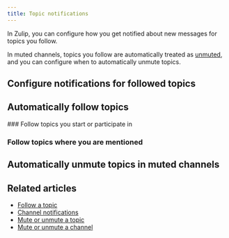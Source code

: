 ```yaml
---
title: Topic notifications
---
```



In Zulip, you can configure how you get notified about new messages for topics
you follow.

In muted channels, topics you follow are automatically treated as
[unmuted](/help/mute-a-topic), and you can configure when to automatically
unmute topics.

## Configure notifications for followed topics

<ConfigureNotificationsForFollowedTopics />

## Automatically follow topics

<AutomaticallyFollowTopics>
  ### Follow topics you start or participate in

  ### Follow topics where you are mentioned
</AutomaticallyFollowTopics>

## Automatically unmute topics in muted channels

<AutomaticallyUnmuteTopicsInMutedChannels />

## Related articles

* [Follow a topic](/help/follow-a-topic)
* [Channel notifications](/help/channel-notifications)
* [Mute or unmute a topic](/help/mute-a-topic)
* [Mute or unmute a channel](/help/mute-a-channel)
